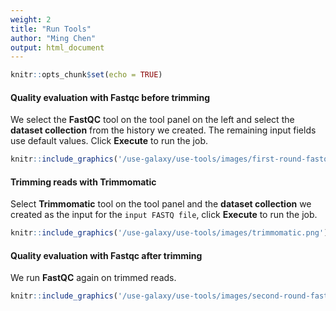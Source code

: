 ```yaml
---
weight: 2
title: "Run Tools"
author: "Ming Chen"
output: html_document
---
```


```r
knitr::opts_chunk$set(echo = TRUE)
```

#### Quality evaluation with Fastqc before trimming

We select the **FastQC** tool on the tool panel on the left and select the **dataset collection** from the history we created. The remaining input fields use default values. Click **Execute** to run the job.

```r
knitr::include_graphics('/use-galaxy/use-tools/images/first-round-fastqc.png')
```


#### Trimming reads with Trimmomatic

Select **Trimmomatic** tool on the tool panel and the **dataset collection** we created as the input for the `input FASTQ file`, click **Execute** to run the job.

```r
knitr::include_graphics('/use-galaxy/use-tools/images/trimmomatic.png')
```


#### Quality evaluation with Fastqc after trimming

We run **FastQC** again on trimmed reads.

```r
knitr::include_graphics('/use-galaxy/use-tools/images/second-round-fastqc.png')
```
